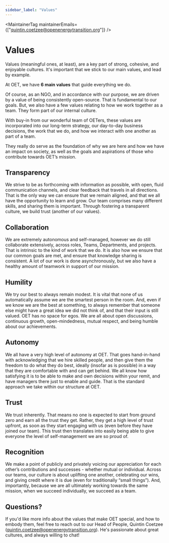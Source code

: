 ```yaml
---
sidebar_label: "Values"
---
```



<MaintainerTag maintainerEmails={["quintin.coetzee@openenergytransition.org"]} />

<ControlledDocBanner />

# Values

Values (meaningful ones, at least), are a key part of strong, cohesive, and enjoyable cultures. It's important that we stick to our main values, and lead by example.

At OET, we have **6 main values** that guide everything we do.

Of course, as an NGO, and in accordance with our purpose, we are driven by a value of being consistently open-source. That is fundamental to our goals. But, we also have a few values relating to how we work together as a team. They form part of our internal culture.

With buy-in from our wonderful team of OETers, these values are incorporated into our long-term strategy, our day-to-day business decisions, the work that we do, and how we interact with one another as part of a team.

They really do serve as the foundation of why we are here and how we have an impact on society, as well as the goals and aspirations of those who contribute towards OET’s mission.

## Transparency

We strive to be as forthcoming with information as possible, with open, fluid communication channels, and clear feedback that travels in all directions. That is the only way we can ensure that we remain aligned, and that we all have the opportunity to learn and grow. Our team comprises many different skills, and sharing them is important. Through fostering a transparent culture, we build trust (another of our values).

## Collaboration

We are extremely autonomous and self-managed, however we do still collaborate extensively, across roles, Teams, Departments, and projects. That is intrinsic to the kind of work that we do. It is also how we ensure that our common goals are met, and ensure that knowledge sharing is consistent. A lot of our work is done asynchronously, but we also have a healthy amount of teamwork in support of our mission.

## Humility

We try our best to always remain modest. It is vital that none of us automatically assume we are the smartest person in the room. And, even if we know we are the best at something, to always remember that someone else might have a great idea we did not think of, and that their input is still valued. OET has no space for egos. We are all about open discussions, continuous growth, open-mindedness, mutual respect, and being humble about our achievements.

## Autonomy

We all have a very high level of autonomy at OET. That goes hand-in-hand with acknowledging that we hire skilled people, and then give them the freedom to do what they do best, ideally (insofar as is possible) in a way that they are comfortable with and can get behind. We all know how satisfying it is to be able to make and own decisions within your remit, and have managers there just to enable and guide. That is the standard approach we take within our structure at OET.

## Trust

We trust inherently. That means no one is expected to start from ground zero and earn all the trust they get. Rather, they get a high level of trust upfront, as soon as they start engaging with us (even before they have joined our team). This trust then translates into easily being able to give everyone the level of self-management we are so proud of.

## Recognition

We make a point of publicly and privately voicing our appreciation for each other’s contributions and successes - whether mutual or individual. Across our teams, our culture is about uplifting one another, celebrating our wins, and giving credit where it is due (even for traditionally “small things”). And, importantly, because we are all ultimately working towards the same mission, when we succeed individually, we succeed as a team.

## Questions?

If you'd like more info about the values that make OET special, and how to embody them, feel free to reach out to our Head of People, Quintin Coetzee (quintin.coetzee@openenergytransition.org). He's passionate about great cultures, and always willing to chat!

